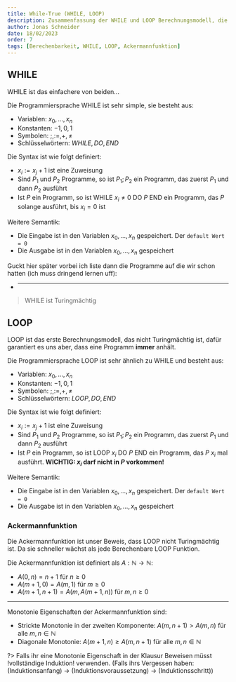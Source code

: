 ```yaml
---
title: While-True (WHILE, LOOP)
description: Zusammenfassung der WHILE und LOOP Berechnungsmodell, die keiner brauchte...
author: Jonas Schneider
date: 18/02/2023
order: 7
tags: [Berechenbarkeit, WHILE, LOOP, Ackermannfunktion]
---
```


## WHILE

WHILE ist das einfachere von beiden...

Die Programmiersprache WHILE ist sehr simple, sie besteht aus:

- Variablen: $x_0, \dots, x_n$
- Konstanten: $-1, 0, 1$
- Symbolen: $;, :=, +, \neq$
- Schlüsselwörtern: $WHILE, DO, END$

Die Syntax ist wie folgt definiert:

- $x_i := x_j + 1$ ist eine Zuweisung
- Sind $P_1$ und $P_2$ Programme, so ist $P_1; P_2$ ein Programm, das zuerst $P_1$ und dann $P_2$ ausführt
- Ist $P$ ein Programm, so ist WHILE $x_i \neq 0$ DO $P$ END ein Programm, das $P$ solange ausführt, bis $x_i = 0$ ist

Weitere Semantik:

- Die Eingabe ist in den Variablen $x_0, \dots, x_n$ gespeichert. Der `default Wert = 0`
- Die Ausgabe ist in den Variablen $x_0, \dots, x_n$ gespeichert

Guckt hier später vorbei ich liste dann die Programme auf die wir schon hatten (ich muss dringend lernen uff):

- ***

> WHILE ist Turingmächtig

## LOOP

LOOP ist das erste Berechnungsmodell, das nicht Turingmächtig ist, dafür garantiert es uns aber, dass eine Programm **immer** anhält.

Die Programmiersprache LOOP ist sehr ähnlich zu WHILE und besteht aus:

- Variablen: $x_0, \dots, x_n$
- Konstanten: $-1, 0, 1$
- Symbolen: $;, :=, +, \neq$
- Schlüsselwörtern: $LOOP, DO, END$

Die Syntax ist wie folgt definiert:

- $x_i := x_j + 1$ ist eine Zuweisung
- Sind $P_1$ und $P_2$ Programme, so ist $P_1; P_2$ ein Programm, das zuerst $P_1$ und dann $P_2$ ausführt
- Ist $P$ ein Programm, so ist LOOP $x_i$ DO $P$ END ein Programm, das $P$ $x_i$ mal ausführt. **WICHTIG: $x_i$ darf nicht in $P$ vorkommen!**

Weitere Semantik:

- Die Eingabe ist in den Variablen $x_0, \dots, x_n$ gespeichert. Der `default Wert = 0`
- Die Ausgabe ist in den Variablen $x_0, \dots, x_n$ gespeichert

### Ackermannfunktion

Die Ackermannfunktion ist unser Beweis, dass LOOP nicht Turingmächtig ist. Da sie schneller wächst als jede Berechenbare LOOP Funktion.

Die Ackermannfunktion ist definiert als $A: \mathbb{N} \to \mathbb{N}$:

- $A(0,n) = n+1$ für $n \ge 0$
- $A(m+1, 0) = A(m, 1)$ für $m \ge 0$
- $A(m+1, n+1) = A(m, A(m+1, n))$ für $m, n \ge 0$

---

Monotonie Eigenschaften der Ackermannfunktion sind:

- Strickte Monotonie in der zweiten Komponente: $A(m, n+1) > A(m,n)$ für alle $m, n \in \mathbb{N}$
- Diagonale Monotonie: $A(m+1, n) \ge A(m, n+1)$ für alle $m, n \in \mathbb{N}$

?> Falls ihr eine Monotonie Eigenschaft in der Klausur Beweisen müsst !vollständige Induktion! verwenden. (Falls ihrs Vergessen haben: (Induktionsanfang) $\to$ (Induktionsvoraussetzung) $\to$ (Induktionsschritt))
